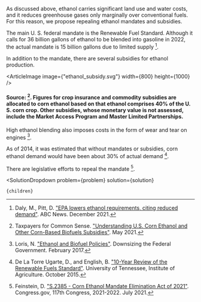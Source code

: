


As discussed above, ethanol carries significant land use and water costs, and it reduces greenhouse gases only marginally over conventional fuels. For this reason, we propose repealing ethanol mandates and subsidies.

The main U. S. federal mandate is the Renewable Fuel Standard. Although it calls for 36 billion gallons of ethanol to be blended into gasoline in 2022, the actual mandate is 15 billion gallons due to limited supply [^"5"].

In addition to the mandate, there are several subsidies for ethanol production.

<ArticleImage image={"ethanol_subsidy.svg"} width={800} height={1000} />
#### Source: [^"33"]. Figures for crop insurance and commodity subsidies are allocated to corn ethanol based on that ethanol comprises 40% of the U. S. corn crop. Other subsidies, whose monetary value is not assessed, include the Market Access Program and Master Limited Partnerships.

High ethanol blending also imposes costs in the form of wear and tear on engines [^"19"].

As of 2014, it was estimated that without mandates or subsidies, corn ethanol demand would have been about 30% of actual demand [^"7"].

There are legislative efforts to repeal the mandate [^"10"].

[^"5"]: Daly, M., Pitt, D. ["EPA lowers ethanol requirements, citing reduced demand"](https://abcnews.go.com/Business/wireStory/epa-lowers-ethanol-requirements-citing-reduced-demand-81612040). ABC News. December 2021.

[^"7"]: De La Torre Ugarte, D., and English, B. ["10-Year Review of the Renewable Fuels Standard"](https://www.researchgate.net/publication/288667070_10-YEAR_REVIEW_OF_THE_RENEWABLE_FUELS_STANDARD_IMPACTS_TO_THE_ENVIRONMENT_THE_ECONOMY_AND_ADVANCED_BIOFUELS_DEVELOPMENT). University of Tennessee, Institute of Agriculture. October 2015.

[^"10"]: Feinstein, D. ["S.2385 - Corn Ethanol Mandate Elimination Act of 2021"](https://www.congress.gov/bill/117th-congress/senate-bill/2385/text?r=20&s=1). Congress.gov, 117th Congress, 2021-2022. July 2021.

[^"19"]: Loris, N. ["Ethanol and Biofuel Policies"](https://www.downsizinggovernment.org/ethanol-and-biofuel-policies). Downsizing the Federal Government. February 2017.

[^"33"]: Taxpayers for Common Sense. ["Understanding U.S. Corn Ethanol and Other Corn-Based Biofuels Subsidies"](https://www.taxpayer.net/energy-natural-resources/understanding-u-s-corn-ethanol-and-other-corn-based-biofuels-subsidies/). May 2021.

  <SolutionDropdown 
    problem={problem} 
    solution={solution}
  >
    {children}
  </SolutionDropdown>